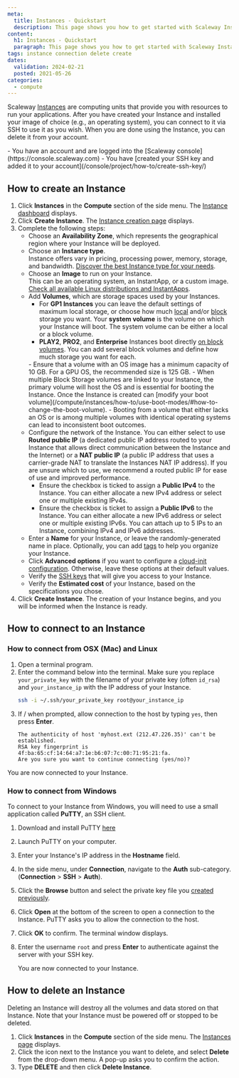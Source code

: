 ```yaml
---
meta:
  title: Instances - Quickstart
  description: This page shows you how to get started with Scaleway Instances.
content:
  h1: Instances - Quickstart
  paragraph: This page shows you how to get started with Scaleway Instances.
tags: instance connection delete create 
dates:
  validation: 2024-02-21
  posted: 2021-05-26
categories:
  - compute
---
```


Scaleway [Instances](/compute/instances/concepts/#instance) are computing units that provide you with resources to run your applications. After you have created your Instance and installed your image of choice (e.g., an operating system), you can connect to it via SSH to use it as you wish. When you are done using the Instance, you can delete it from your account.

<Macro id="iam-requirements" />

<Message type="requirement">
  - You have an account and are logged into the [Scaleway console](https://console.scaleway.com)
  - You have [created your SSH key and added it to your account](/console/project/how-to/create-ssh-key/)
</Message>

## How to create an Instance

1. Click **Instances** in the **Compute** section of the side menu. The [Instance dashboard](https://console.scaleway.com/instance/servers) displays.
2. Click **Create Instance**. The [Instance creation page](https://console.scaleway.com/instance/servers) displays.
3. Complete the following steps:
    - Choose an **Availability Zone**, which represents the geographical region where your Instance will be deployed.
    - Choose an **Instance type**. <br />
      Instance offers vary in pricing, processing power, memory, storage, and bandwidth. [Discover the best Instance type for your needs](/compute/instances/reference-content/choosing-instance-type/).
    - Choose an **Image** to run on your Instance. <br />
      This can be an operating system, an InstantApp, or a custom image. [Check all available Linux distributions and InstantApps](https://www.scaleway.com/en/imagehub/).
    - Add **Volumes**, which are storage spaces used by your Instances.
      - For **GP1 Instances** you can leave the default settings of maximum local storage, or choose how much [local](/compute/instances/concepts/#local-volumes) and/or [block](/compute/instances/concepts/#block-volumes) storage you want. Your **system volume** is the volume on which your Instance will boot. The system volume can be either a local or a block volume.
      - **PLAY2**, **PRO2**, and **Enterprise** Instances boot directly [on block volumes](/compute/instances/concepts/#boot-on-block). You can add several block volumes and define how much storage you want for each.
      <Message type="important">
          - Ensure that a volume with an OS image has a minimum capacity of 10 GB. For a GPU OS, the recommended size is 125 GB.
          - When multiple Block Storage volumes are linked to your Instance, the primary volume will host the OS and is essential for booting the Instance. Once the Instance is created can [modify your boot volume](/compute/instances/how-to/use-boot-modes/#how-to-change-the-boot-volume).
          - Booting from a volume that either lacks an OS or is among multiple volumes with identical operating systems can lead to inconsistent boot outcomes.
      </Message>
    - Configure the network of the Instance. You can either select to use **Routed public IP** (a dedicated public IP address routed to your Instance that allows direct communication between the Instance and the Internet) or a **NAT public IP** (a public IP address that uses a carrier-grade NAT to translate the Instances NAT IP address). If you are unsure which to use, we recommend a routed public IP for ease of use and improved performance.
      - Ensure the checkbox is ticked to assign a **Public IPv4** to the Instance. You can either allocate a new IPv4 address or select one or multiple existing IPv4s.
      - Ensure the checkbox is ticket to assign a **Public IPv6** to the Instance. You can either allocate a new IPv6 address or select one or multiple existing IPv6s.
        <Message type="tip">
          You can attach up to 5 IPs to an Instance, combining IPv4 and IPv6 addresses.
        </Message>
    - Enter a **Name** for your Instance, or leave the randomly-generated name in place. Optionally, you can add [tags](/compute/instances/concepts/#tags) to help you organize your Instance.
    - Click **Advanced options** if you want to configure a [cloud-init configuration](/compute/instances/concepts/#cloud-init). Otherwise, leave these options at their default values.
    - Verify the [SSH keys](/console/account/concepts/#ssh-key) that will give you access to your Instance.
    - Verify the **Estimated cost** of your Instance, based on the specifications you chose.
4. Click **Create Instance**. The creation of your Instance begins, and you will be informed when the Instance is ready.

## How to connect to an Instance

### How to connect from OSX (Mac) and Linux

1. Open a terminal program.
2. Enter the command below into the terminal. Make sure you replace `your_private_key` with the filename of your private key (often `id_rsa`) and `your_instance_ip` with the IP address of your Instance.
    ```sh
    ssh -i ~/.ssh/your_private_key root@your_instance_ip
    ```
3. If / when prompted, allow connection to the host by typing `yes`, then press **Enter**.
    ```
    The authenticity of host 'myhost.ext (212.47.226.35)' can't be established.
    RSA key fingerprint is 4f:ba:65:cf:14:64:a7:1e:b6:07:7c:00:71:95:21:fa.
    Are you sure you want to continue connecting (yes/no)?
    ```

You are now connected to your Instance.


### How to connect from Windows

To connect to your Instance from Windows, you will need to use a small application called **PuTTY**, an SSH client.

1. Download and install PuTTY [here](https://www.chiark.greenend.org.uk/~sgtatham/putty/latest.html)
2. Launch PuTTY on your computer.
3. Enter your Instance's IP address in the **Hostname** field.
4. In the side menu, under **Connection**, navigate to the **Auth** sub-category. (**Connection** > **SSH** > **Auth**).
5. Click the **Browse** button and select the private key file you [created previously](/console/project/how-to/create-ssh-key/).
6. Click **Open** at the bottom of the screen to open a connection to the Instance. PuTTY asks you to allow the connection to the host.
7. Click **OK** to confirm. The terminal window displays.
8. Enter the username `root` and press **Enter** to authenticate against the server with your SSH key.

    You are now connected to your Instance.


## How to delete an Instance

<Message type="important">
  Deleting an Instance will destroy all the volumes and data stored on that Instance. Note that your Instance must be powered off or stopped to be deleted.
</Message>

1. Click **Instances** in the **Compute** section of the side menu. The [Instances page](https://console.scaleway.com/instance/servers) displays.
2. Click the <Icon name="more" /> icon next to the Instance you want to delete, and select **Delete** from the drop-down menu. A pop-up asks you to confirm the action.
3. Type **DELETE** and then click **Delete Instance**.